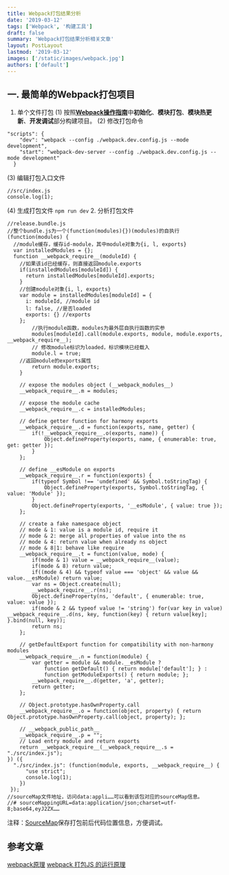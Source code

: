```yaml
---
title: Webpack打包结果分析
date: '2019-03-12'
tags: ['Webpack', '构建工具']
draft: false
summary: 'Webpack打包结果分析相关文章'
layout: PostLayout
lastmod: '2019-03-12'
images: ['/static/images/webpack.jpg']
authors: ['default']
---
```


## 一. 最简单的Webpack打包项目
1. 单个文件打包
(1) 按照[**Webpack操作指南**](https://www.jianshu.com/p/080af62fd9f0)中**初始化**、**模块打包**、**模块热更新**、**开发调试**部分构建项目。
(2) 修改打包命令
```
"scripts": {
    "dev": "webpack --config ./webpack.dev.config.js --mode development",
    "start": "webpack-dev-server --config ./webpack.dev.config.js --mode development"
  }
```
(3) 编辑打包入口文件
```
//src/index.js
console.log(1);
```
(4) 生成打包文件
`npm run dev`
2. 分析打包文件
```
//release.bundle.js
//整个bundle.js为一个(function(modules){})(modules)的自执行
(function(modules) {
  //module缓存，缓存id-module，其中module对象为{i, l, exports}
  var installedModules = {};
  function __webpack_require__(moduleId) {
    //如果该id已经缓存，则直接返回module.exports
    if(installedModules[moduleId]) {
      return installedModules[moduleId].exports;
    }
    //创建module对象{i, l, exports}
    var module = installedModules[moduleId] = {
      i: moduleId, //module id
      l: false, //是否loaded
      exports: {} //exports
    };
 		//执行module函数，modules为最外层自执行函数的实参
 		modules[moduleId].call(module.exports, module, module.exports, __webpack_require__);
 		// 修改module标识为loaded，标识模块已经载入
		module.l = true;
    //返回module的exports属性
 		return module.exports;
 	}

 	// expose the modules object (__webpack_modules__)
 	__webpack_require__.m = modules;

 	// expose the module cache
 	__webpack_require__.c = installedModules;

 	// define getter function for harmony exports
 	__webpack_require__.d = function(exports, name, getter) {
 		if(!__webpack_require__.o(exports, name)) {
 			Object.defineProperty(exports, name, { enumerable: true, get: getter });
 		}
 	};

 	// define __esModule on exports
 	__webpack_require__.r = function(exports) {
 		if(typeof Symbol !== 'undefined' && Symbol.toStringTag) {
 			Object.defineProperty(exports, Symbol.toStringTag, { value: 'Module' });
 		}
 		Object.defineProperty(exports, '__esModule', { value: true });
 	};

 	// create a fake namespace object
 	// mode & 1: value is a module id, require it
 	// mode & 2: merge all properties of value into the ns
 	// mode & 4: return value when already ns object
 	// mode & 8|1: behave like require
 	__webpack_require__.t = function(value, mode) {
 		if(mode & 1) value = __webpack_require__(value);
 		if(mode & 8) return value;
 		if((mode & 4) && typeof value === 'object' && value && value.__esModule) return value;
 		var ns = Object.create(null);
 		__webpack_require__.r(ns);
 		Object.defineProperty(ns, 'default', { enumerable: true, value: value });
 		if(mode & 2 && typeof value != 'string') for(var key in value) __webpack_require__.d(ns, key, function(key) { return value[key]; }.bind(null, key));
 		return ns;
 	};

 	// getDefaultExport function for compatibility with non-harmony modules
 	__webpack_require__.n = function(module) {
 		var getter = module && module.__esModule ?
 			function getDefault() { return module['default']; } :
 			function getModuleExports() { return module; };
 		__webpack_require__.d(getter, 'a', getter);
 		return getter;
 	};

 	// Object.prototype.hasOwnProperty.call
 	__webpack_require__.o = function(object, property) { return Object.prototype.hasOwnProperty.call(object, property); };

 	// __webpack_public_path__
 	__webpack_require__.p = "";
 	// Load entry module and return exports
	return __webpack_require__(__webpack_require__.s = "./src/index.js");
}) ({
  "./src/index.js": (function(module, exports, __webpack_require__) {
      "use strict";
      console.log(1);
    })
 });
//sourceMap文件地址，访问data:appli……可以看到该包对应的sourceMap信息。
//# sourceMappingURL=data:application/json;charset=utf-8;base64,eyJ2ZX……
```
注释：[SourceMap](http://www.ruanyifeng.com/blog/2013/01/javascript_source_map.html)保存打包前后代码位置信息，方便调试。
## 参考文章
[webpack原理](https://segmentfault.com/a/1190000015088834)
[webpack 打包JS 的运行原理](https://zhuanlan.zhihu.com/p/32093510)
 
